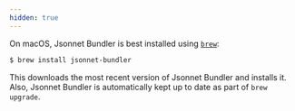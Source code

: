 ```yaml
---
hidden: true
---
```


On macOS, Jsonnet Bundler is best installed using [`brew`](https://brew.sh):

```bash
$ brew install jsonnet-bundler
```

This downloads the most recent version of Jsonnet Bundler and installs it.  
Also, Jsonnet Bundler is automatically kept up to date as part of `brew upgrade`.
